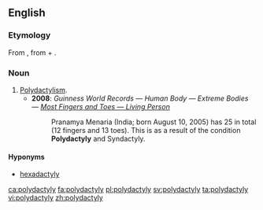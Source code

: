 ==English==
{{wikipedia}}

===Etymology===
From {{etyl|grc|en}} {{m|grc|πολυδάκτυλος||many toed}}, from {{m|grc|πολύς||many}} + {{m|grc|δάκτυλος||finger}}.

===Noun===
{{en-noun|polydactylies}}

# [[polydactylism|Polydactylism]].
#* '''2008''': ''Guinness World Records — Human Body — Extreme Bodies — [http://www.guinnessworldrecords.com/records/human_body/extreme_bodies/most_fingers_and_toes_-_living_person.aspx Most Fingers and Toes — Living Person]''
#*: Pranamya Menaria (India; born August 10, 2005) has 25 in total (12 fingers and 13 toes). This is as a result of the condition '''Polydactyly''' and Syndactyly.

====Hyponyms====
* [[hexadactyly]]

[[ca:polydactyly]]
[[fa:polydactyly]]
[[pl:polydactyly]]
[[sv:polydactyly]]
[[ta:polydactyly]]
[[vi:polydactyly]]
[[zh:polydactyly]]